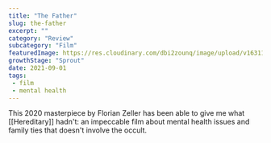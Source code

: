 ```yaml
---
title: "The Father"
slug: the-father
excerpt: ""
category: "Review"
subcategory: "Film"
featuredImage: https://res.cloudinary.com/dbi2zounq/image/upload/v1631177298/titles/the-father_imdp5e.png
growthStage: "Sprout"
date: 2021-09-01
tags:
 - film
 - mental health
---
```

This 2020 masterpiece by Florian Zeller has been able to give me what [[Hereditary]] hadn't: an impeccable film about mental health issues and family ties that doesn't involve the occult.